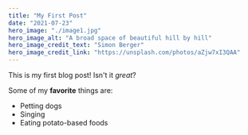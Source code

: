 ```yaml
---
title: "My First Post"
date: "2021-07-23"
hero_image: "./image1.jpg"
hero_image_alt: "A broad space of beautiful hill by hill"
hero_image_credit_text: "Simon Berger"
hero_image_credit_link: "https://unsplash.com/photos/aZjw7xI3QAA"
---
```


This is my first blog post! Isn't it _great_?

Some of my **favorite** things are:

- Petting dogs
- Singing
- Eating potato-based foods

